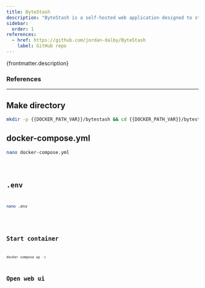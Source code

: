 ```yaml
---
title: ByteStash
description: "ByteStash is a self-hosted web application designed to store, organise and manage your code snippets efficiently. With support for creating, editing and filtering snippets, ByteStash helps you keep track of your code in one secure place."
sidebar:
  order: 1
references:
  - href: https://github.com/jordan-dalby/ByteStash
    label: GitHub repo
---
```



<p>{frontmatter.description}</p>

### References

<ReferenceLinks references={frontmatter.references} />

---

## Make directory

```sh wrap preserveIndent
mkdir -p {{DOCKER_PATH_VAR}}/bytestash && cd {{DOCKER_PATH_VAR}}/bytestash
```

## docker-compose.yml

```sh
nano docker-compose.yml
```

<Code lang="yml" title="docker-compose.yml" wrap preserveIndent code={yaml} />

## .env

```sh
nano .env
```

<Code lang="dotenv" title=".env" wrap preserveIndent code={env} />

## Start container

```sh
docker compose up -d
```

## Open web ui

<OpenWebUI port="5000" />
